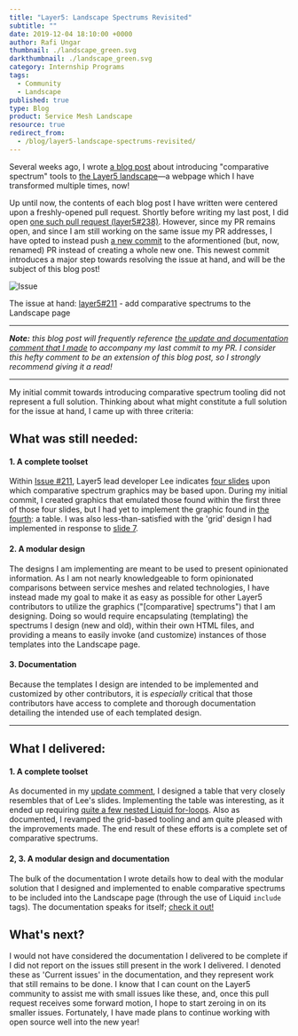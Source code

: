 ```yaml
---
title: "Layer5: Landscape Spectrums Revisited"
subtitle: ""
date: 2019-12-04 18:10:00 +0000
author: Rafi Ungar
thumbnail: ./landscape_green.svg
darkthumbnail: ./landscape_green.svg
category: Internship Programs
tags:
  - Community
  - Landscape
published: true
type: Blog
product: Service Mesh Landscape
resource: true
redirect_from:
  - /blog/layer5-landscape-spectrums-revisited/
---
```



<BlogWrapper>

Several weeks ago, I wrote [a blog post](https://raungar.wordpress.com/2019/11/15/introducing-comparative-spectrums-to-the-layer5-landscape/) about introducing "comparative spectrum" tools to [the Layer5 landscape](https://layer5.io/landscape)—a webpage which I have transformed multiple times, now!

Up until now, the contents of each blog post I have written were centered upon a freshly-opened pull request. Shortly before writing my last post, I did open [one such pull request (layer5#238)](https://github.com/layer5io/layer5/pull/238). However, since my PR remains open, and since I am still working on the same issue my PR addresses, I have opted to instead push [a new commit](https://github.com/layer5io/layer5/pull/238/commits/4d396aaa6d3ca46add71531daedc8c0e2a5d2495) to the aformentioned (but, now, renamed) PR instead of creating a whole new one. This newest commit introduces a major step towards resolving the issue at hand, and will be the subject of this blog post!

<img src={issueImage} alt="Issue" />

The issue at hand: [layer5#211](https://github.com/layer5io/layer5/issues/211) - add comparative spectrums to the Landscape page

---

_**Note:** this blog post will frequently reference [the update and documentation comment that I made](https://github.com/layer5io/layer5/pull/238#issuecomment-561613644) to accompany my last commit to my PR. I consider this hefty comment to be an extension of this blog post, so I strongly recommend giving it a read!_

---

My initial commit towards introducing comparative spectrum tooling did not represent a full solution. Thinking about what might constitute a full solution for the issue at hand, I came up with three criteria:

## What was still needed:

#### 1\. A complete toolset

Within [Issue #211](https://github.com/layer5io/layer5/issues/211), Layer5 lead developer Lee indicates [four slides](https://docs.google.com/presentation/d/1P6LzzG0_alAxshpdfLnix53S9WU4vjbpSCrHJQoWPqc/edit#slide=id.p6) upon which comparative spectrum graphics may be based upon. During my initial commit, I created graphics that emulated those found within the first three of those four slides, but I had yet to implement the graphic found in [the fourth](https://docs.google.com/presentation/d/1P6LzzG0_alAxshpdfLnix53S9WU4vjbpSCrHJQoWPqc/edit#slide=id.p12): a table. I was also less-than-satisfied with the 'grid' design I had implemented in response to [slide 7](https://docs.google.com/presentation/d/1P6LzzG0_alAxshpdfLnix53S9WU4vjbpSCrHJQoWPqc/edit#slide=id.p10).

#### 2\. A modular design

The designs I am implementing are meant to be used to present opinionated information. As I am not nearly knowledgeable to form opinionated comparisons between service meshes and related technologies, I have instead made my goal to make it as easy as possible for other Layer5 contributors to utilize the graphics ("\[comparative\] spectrums") that I am designing. Doing so would require encapsulating (templating) the spectrums I design (new and old), within their own HTML files, and providing a means to easily invoke (and customize) instances of those templates into the Landscape page.

#### 3\. Documentation

Because the templates I design are intended to be implemented and customized by other contributors, it is _especially_ critical that those contributors have access to complete and thorough documentation detailing the intended use of each templated design.

---

## What I delivered:

#### 1\. A complete toolset

As documented in my [update comment](https://github.com/layer5io/layer5/pull/238#issuecomment-561613644), I designed a table that very closely resembles that of Lee's slides. Implementing the table was interesting, as it ended up requiring [quite a few nested Liquid for-loops](https://github.com/layer5io/layer5/blob/4d396aaa6d3ca46add71531daedc8c0e2a5d2495/_includes/partials/spectrum/table.html#L23). Also as documented, I revamped the grid-based tooling and am quite pleased with the improvements made. The end result of these efforts is a complete set of comparative spectrums.

#### 2, 3. A modular design and documentation

The bulk of the documentation I wrote details how to deal with the modular solution that I designed and implemented to enable comparative spectrums to be included into the Landscape page (through the use of Liquid `include` tags). The documentation speaks for itself; [check it out!](https://github.com/layer5io/layer5/pull/238#issuecomment-561613644)

## What's next?

I would not have considered the documentation I delivered to be complete if I did not report on the issues still present in the work I delivered. I denoted these as 'Current issues' in the documentation, and they represent work that still remains to be done. I know that I can count on the Layer5 community to assist me with small issues like these, and, once this pull request receives some forward motion, I hope to start zeroing in on its smaller issues. Fortunately, I have made plans to continue working with open source well into the new year!

</BlogWrapper>

